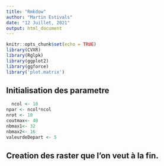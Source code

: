 ```yaml
---
title: "Rmkdow"
author: "Martin Estivals"
date: "12 Juillet, 2021"
output: html_document
---
```


```r
knitr::opts_chunk$set(echo = TRUE)
library(CVXR)
library(Rglpk)
library(ggplot2)
library(ggforce)
library('plot.matrix')
```

## Initialisation des parametre

```r

  ncol <- 10
npar <- ncol*ncol
nrot <- 10
coutmax<- 40
nbmax1<- 32
nbmax2<- 16
valeurdeDepart <- 5

```

## Creation des raster que l'on veut à la fin.

